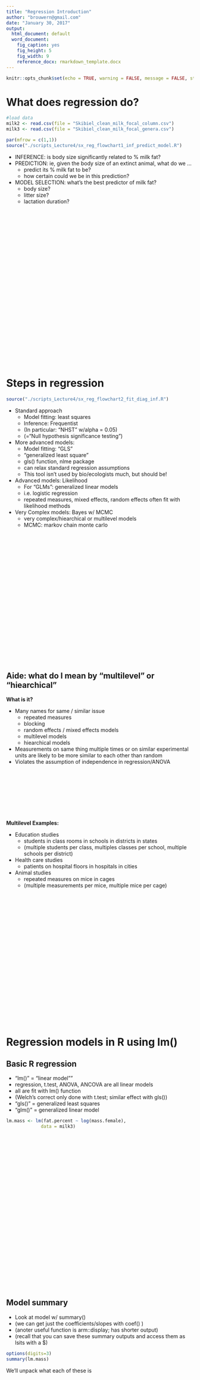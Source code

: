 ```yaml
---
title: "Regression Introduction"
author: "brouwern@gmail.com"
date: "January 30, 2017"
output:
  html_document: default
  word_document:
    fig_caption: yes
    fig_height: 5
    fig_width: 9
    reference_docx: rmarkdown_template.docx
---
```


```r
knitr::opts_chunk$set(echo = TRUE, warning = FALSE, message = FALSE, strip.white = FALSE, cache = TRUE)
```




# What does regression do?

```r
#load data
milk2 <- read.csv(file = "Skibiel_clean_milk_focal_column.csv")
milk3 <- read.csv(file = "Skibiel_clean_milk_focal_genera.csv")
```


```r
par(mfrow = c(1,1))
source("./scripts_Lecture4/sx_reg_flowchart1_inf_predict_model.R")
```

* INFERENCE: is body size significantly related to % milk fat?
* PREDICTION: ie, given the body size of an extinct animal, what do we ...
    + predict its % milk fat to be?
    + how certain could we be in this prediction?
* MODEL SELECTION: what's the best predictor of milk fat?
    + body size?
    + litter size?
    + lactation duration?

<br><br><br><br><br><br><br><br><br><br><br><br><br><br><br><br><br><br><br><br><br><br><br><br>

# Steps in regression

```r
source("./scripts_Lecture4/sx_reg_flowchart2_fit_diag_inf.R")
```

* Standard approach
    + Model fitting: least squares
    + Inference: Frequentist
    + (In particular: "NHST" w/alpha = 0.05)
    + (="Null hypothesis significance testing")
* More advanced models: 
    + Model fitting: "GLS"
    + "generalized least square"
    + gls() function, nlme package
    + can relax standard regression assumptions
    + This tool isn't used by bio/ecologists much, but should be!
* Advanced models: Likelihood
    + For "GLMs": generalized linear models
    + i.e. logistic regression
    + repeated measures, mixed effects, random effects often fit with likelihood methods
* Very Complex models: Bayes w/ MCMC
    + very complex/hiearchical or multilevel models
    + MCMC: markov chain monte carlo


<br><br><br><br><br><br><br><br><br><br><br><br><br><br><br><br><br><br><br><br>

## Aide: what do I mean by "multilevel" or "hiearchical"

**What is it?**

* Many names for same / similar issue
    + repeated measures
    + blocking
    + random effects / mixed effects models
    + multilevel models
    + hiearchical models
* Measurements on same thing multiple times or on similar experimental units are likely to be more similar to each other than random
* Violates the assumption of independence in regression/ANOVA

<br><br><br><br><br><br><br>

**Multilevel Examples:**

* Education studies
    + students in class rooms in schools in districts in states
    + (multiple students per class, multiples classes per school, multiple schools per district)
* Health care studies
    + patients on hospital floors in hospitals in cities
* Animal studies
    + repeated measures on mice in cages
    + (multiple measurements per mice, multiple mice per cage)

<br><br><br><br><br><br><br><br><br><br><br><br><br><br><br><br><br><br><br><br>


# Regression models in R using lm()

## Basic R regression


* "lm()" = "linear model""
* regression, t.test, ANOVA, ANCOVA are all linear models
* all are fit with lm() function
* (Welch's correct only done with t.test; similar effect with gls())
* "gls()" = generalized least squares
* "glm()" = generalized linear model


```r
lm.mass <- lm(fat.percent ~ log(mass.female),
             data = milk3)
```

<br><br><br><br><br><br><br><br><br><br><br><br><br><br><br><br><br><br><br><br><br><br><br><br>


## Model summary

* Look at model w/ summary()
* (we can get just the coefficients/slopes with coef() )
* (anoter useful function is arm::display; has shorter output)
* (recall that you can save these summary outputs and access them as lsits with a $)

```r
options(digits=3)
summary(lm.mass)
```

We'll unpack what each of these is

<br><br><br><br><br><br><br><br><br><br><br><br><br><br><br><br><br><br><br><br><br><br><br><br>

### Plot model w/ sumamry output
 
```r
source("./scripts_Lecture4/sx_mtext_plot_coefs_in_margin.R")
mar.default <- c(c(5, 4, 4, 1) + 0.1)
par(mfrow = c(1,1), mar = c(5, 4, 4, 2) + 0.1)

plot(fat.percent ~ log(mass.female),
     data = milk3,
     ylab = "Fat content of milk",
     pch = 18,
     cex =2)
abline(lm.mass, col =3, lwd  =2)

m.coefs(lm.mass)

```

<br><br><br><br><br><br><br><br><br><br><br><br><br><br><br><br><br><br><br><br>



### Plot model w/ equations

```r
par(mfrow = c(1,1))
source("./scripts_Lecture4/sx_mtext_plot_equations_in_margin.R")
plot(fat.percent ~ log(mass.female),
     data = milk3,
     ylab = "Fat content of milk",
     pch = 18,
     cex =2)
abline(lm.mass, col =3, lwd  =2)
m.equations(lm.mass)

```

<br><br><br><br><br><br><br><br><br><br><br><br><br><br><br><br><br><br><br><br>



```r
### Plot model w/ wider x limits
#function to make plot
make.plot <- function(){
  plot(fat.percent ~ log(mass.female),
       data = milk3,
       ylab = "Fat content of milk",
       pch = 18,
       cex =2,
       xlim = c(0,12))
  abline(lm.mass, col =3, lwd  =2)
}

```

<br><br><br><br><br><br><br><br><br><br><br><br><br><br><br><br><br><br><br><br>


### Add location of intercept

```r
par(mfrow = c(1,1), mar = c(4.1,4.1,4,1))
make.plot()
y. <- coef(lm.mass)[1]
abline(v = 0, col = 2,lwd = 2)
arrows(x0 = 1,x1=0,
       col = 2,lwd = 2,
       y0 = y.)
lab. <- round(coef(lm.mass)[1],2)
text(x = 1.71,y = y.,
     label = lab.)
m.coefs(lm.mass)
```

<br><br><br><br><br><br><br><br><br><br><br><br><br><br><br><br><br><br><br><br>


# Coefficient plot
## What is this?

* arm::coefplot()
* NOTE: by convention, axes are flipped!

```r
library(coefplot)
arm::coefplot(lm.mass,intercept = T,
              mar=c(1,9,5.1,2),
              cex.pts = 2,
              col.pts = 2:1,
              pch.pts = 16:17,
              lwd = 3)
mtext(text = "y  = m*x + b",
      side = 1,adj= 1, line = -2)
mtext(text = "fat = slope*log(mass) + intercept",side = 1,adj= 1, line = -1)
#mtext(text = mod,side = 1,adj= 1, line = 0)


```


<br><br><br><br><br><br><br><br><br><br><br><br><br><br><br><br><br><br><br><br>

# Coefficient plot
## What is this?

* arm::coefplot()
* NOTE: by convention, axes are flipped!

```r
library(coefplot)
arm::coefplot(lm.mass,intercept = T,
              mar=c(1,9,5.1,2),
              cex.pts = 2,
              col.pts = 2:1,
              pch.pts = 16:17,
              lwd = 3)
mtext(text = "y  = m*x + b",
      side = 1,adj= 1, line = -2)
mtext(text = "fat = slope*log(mass) + intercept",side = 1,adj= 1, line = -1)
#mtext(text = mod,side = 1,adj= 1, line = 0)

text(x  = 1, y = 2, label = "Slope of line",pos = 4, cex = 2)

```


<br><br><br><br><br><br><br><br><br><br><br><br><br><br><br><br><br><br><br><br>

## Compare coefficient plot to raw data

```r
par(mfrow = c(1,2), mar = c(5,2,7,0.25))

arm::coefplot(lm.mass,intercept = T,
              mar=c(5,6,8,1),
              cex.pts = 2,
              col.pts = 1:2,
              pch.pts = 16:17,
              lwd = 3)
mtext(text = "y  = m*x + b",
      side = 1,adj= 1, line = -2)
mtext(text = "fat = slope*log(mass) + intercept",side = 1,adj= 1, line = -1)
make.plot()

y. <- coef(lm.mass)[1]
abline(v = 0, col = 2,lwd = 2)
arrows(x0 = 1,x1=0,
       col = 2,lwd = 2,
       y0 = y.)
lab. <- round(coef(lm.mass)[1],2)
text(x = 1.71,y = y.,
     label = lab.)

```


<br><br><br><br><br><br><br><br><br><br><br><br><br><br><br><br><br><br><br><br>


# Linear regression as model fitting

## Fit 2 models

### Null model (Ho): flat line

* Null hypothesis: ????
* Null model: "fat.percent ~ 1"
* "~1" means fit model 
    + w/ slope = 0 
    + intercept = mean of response variable

```r
lm.null <- lm(fat.percent ~ 1,
              data = milk3)

```


### Alternative model: fat.percent ~ log(mass.female)

```r

lm.mass <- lm(fat.percent ~ log(mass.female),
              data = milk3)


```


<br><br><br><br><br><br><br><br><br><br><br><br><br><br><br><br><br><br><br><br>




## Plot both models

```r
par(mfrow = c(1,2),mar = c(4.1,4.1,2,1))
plot(fat.percent ~ log(mass.female),
     data = milk3,
     ylab = "Fat content of milk",
     pch = 18,
     cex =2)
mtext("Ho: Null model",cex = 1.5)
abline(lm.null, col =4, lwd  =3, lty = 3)
legend("topright",
       col = c(4),
       lty = 3,
       lwd = 4,
       legend = c("y ~ 0*log(mass) + int.null"))

plot(fat.percent ~ log(mass.female),
     data = milk3,
     ylab = "",
     pch = 18,
     cex =2)
mtext("Ha: Alt model",cex = 1.5)
abline(lm.mass, col =3, lwd  =3)

legend("topright",
       col = c(3,4),
       lty = 1:2,
       lwd = 3,
       legend = c("y ~ slope*log(mass) + int.alt"))
```



<br><br><br><br><br><br><br><br><br><br><br><br><br><br><br><br><br><br><br><br>


## What is the intercep of null model?

The mean fat value is 8.6
```r
summary(milk3[,"fat.percent"])
```


```r
par(mfrow = c(1,2))
plot(fat.percent ~ log(mass.female),
     data = milk3,
     ylab = "Fat content of milk",
     pch = 18,
     cex =2,
     main = "")
abline(lm.null, col =3, lwd  =3)
mtext("Ho: Null model",cex = 1.5)
legend("topright",
       legend = c("y ~ 0 * log(mass) + 8.6"))


plot(fat.percent ~ log(mass.female),
     data = milk3,
     ylab = "Fat content of milk",
     pch = 18,
     cex =2,
     main = "")
abline(lm.mass, col =4, lwd  =3)
mtext("Ha: Alt model",cex = 1.5)
legend("topright",
       legend = c("y ~ -1.75 * log(mass) + 20.5"))
```




<br><br><br><br><br><br><br><br><br><br><br><br><br><br><br><br><br><br><br><br>



# Test model: significance test

## Nested Models
### Ha: y ~ -1.75*log(mass) + 20.5
### Ho: y ~     0*log(mass) +  8.6


* Ha has TWO parameters (aka coefficients, betas)
    + Intercept = `r round(coef(lm.mass)[1],3)`
    + Slope     = -1.75
* Ho has ONE parameter
    + Intercept = 8.6
    + (Slope = 0, so it doesn't count)
* Hypothesis can be formulated of 2 "nested models"
    + Applies to t-test, ANOVA, ANCOVA
    + A major difference between Hypothesis testing w/p-values and IT-AIC is that AIC doesn't require models to be nested!

<br><br><br><br><br><br><br><br><br><br><br><br><br><br><br><br><br><br><br><br>


## Hypothesis test of nested models in R

* anova() 
* carries out an F test for linear models
* "likelihood ratio test" for GLMs/GLMMs
    + GLMM = generalized linear mixed models
    + Models w/random effects, blocking, repeated measures etc
    
```r
#NOTE: order w/in anova() doesn't matter
anova(lm.null, 
      lm.mass)
```

* Output of anova() is similar to content of summary()
* I like to emphasize the testing of nested models
* GLMs, GLMMs often can only be tested with anova()


<br><br><br><br><br><br><br><br><br><br><br><br><br><br><br><br><br><br><br><br>


# Examine model: IT-AIC

## IT-AIC

* "Information Theory- Akaike's Information Criteria"
* "Information Theory" is a general approach to investiting models
* AIC is a particular information theory
    + Others: BIC, WAIC, FIC, DIC (Bayesian), ...
    + seems like every statistican has one now
* AICc: correction for small samples size
    + Should always use AICc
* qAIC: corretion for "overdispersion"
    + For GLMs (ie. logistic regression)

## AIC in base R

* Note: no AICc command in base R!
* Other packages can do AICc and other ICs
* DF = number of parameters
```r
AIC(lm.null, 
    lm.mass)
```


<br><br><br><br><br><br><br><br><br><br><br><br><br><br><br><br><br><br><br><br>


## AIC table

* Lower is "better"
* Absoluate values have NO MEANSING
* AICs are only interpretable relative to other AIC
* focus: "delta AIC" (dAIC)
* AIC goes down if a model fits the data better
* BUT - every additional parameter has a "penalty"

```r
library(bbmle)

AICtab(lm.null,
       lm.mass,
       base = T)
```



## AICc 

* AICc is a correction for small sample size
* Doesn't make much difference here

```r
library(bbmle)

ICtab(lm.null,
      lm.mass,
      type = c("AICc"),
      base = T)
```


<br><br><br><br><br><br><br><br><br><br><br><br><br><br><br><br><br><br><br>

# What about R^2?

### Hypothesis testing:
* p-values: tell if you if a predictor is "significantly" associated w/ a respons
* Does not tell you the EFFECT SIZE is large
    + p can be very very small
    + but slope also very small
    
### IC-AIC
* AIC tells you if one model fits the data better than another
* AIC doesn't tell you if either model data very well

### R^2
* Tells you how much variation in the data is explained by model
* whether you use p-values or AIC, you should report R^2
    



<br><br><br><br><br><br><br><br><br><br><br><br><br><br><br><br><br><br><br>


## Null vs Alternative model

* Slope of Alt models is highly significant
* But R2 isn't huge
* Lots of scatter around line
* Other predictors might improve fit
```r

par(mfrow = c(1,2),
    mar = c(4,4,2,1))
R2.null <- paste("R2 =",summary(lm.null)$r.squared)

plot(fat.percent ~ log(mass.female),
     data = milk3,
     ylab = "Fat content of milk",
     pch = 18,
     cex =2,
     main = "Null model (Ho)")
abline(lm.null, col =3, lwd  =3)
legend("topright",
       legend = R2.null)

R2.Ha <- paste("R2 =",
               round(summary(lm.mass)$r.squared,2)
               )
plot(fat.percent ~ log(mass.female),
     data = milk3,
     ylab = "Fat content of milk",
     pch = 18,
     cex =2,
     main = "Alt. model (Ha)")
abline(lm.mass, col =4, lwd  =3)
legend("topright",
       legend = R2.Ha)
```
